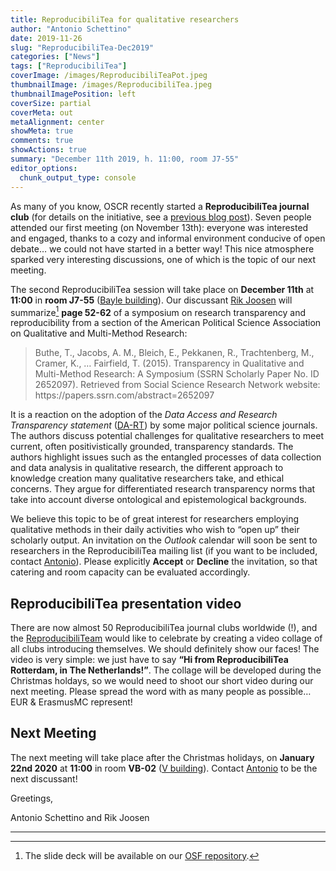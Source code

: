 ```yaml
---
title: ReproducibiliTea for qualitative researchers
author: "Antonio Schettino"
date: 2019-11-26
slug: "ReproducibiliTea-Dec2019"
categories: ["News"]
tags: ["ReproducibiliTea"]
coverImage: /images/ReproducibiliTeaPot.jpeg
thumbnailImage: /images/ReproducibiliTea.jpeg
thumbnailImagePosition: left
coverSize: partial
coverMeta: out
metaAlignment: center
showMeta: true
comments: true
showActions: true
summary: "December 11th 2019, h. 11:00, room J7-55"
editor_options: 
  chunk_output_type: console
---
```


As many of you know, OSCR recently started a **ReproducibiliTea journal club** (for details on the initiative, see a [previous blog post](https://www.openscience-rotterdam.com/2019/10/announcement-reproducibilitea/)). Seven people attended our first meeting (on November 13th): everyone was interested and engaged, thanks to a cozy and informal environment conducive of open debate... we could not have started in a better way! This nice atmosphere sparked very interesting discussions, one of which is the topic of our next meeting.

The second ReproducibiliTea session will take place on **December 11th** at **11:00** in **room J7-55** ([Bayle building](https://www.eur.nl/en/campus/locations/spaces/bayle-building)). Our discussant [Rik Joosen](https://www.researchgate.net/profile/Rik_Joosen) will summarize[^1] **page 52-62** of a symposium on research transparency and reproducibility from a section of the American Political Science Association on Qualitative and Multi-Method Research:

> Buthe, T., Jacobs, A. M., Bleich, E., Pekkanen, R., Trachtenberg, M., Cramer, K., … Fairfield, T. (2015). Transparency in Qualitative and Multi-Method Research: A Symposium (SSRN Scholarly Paper No. ID 2652097). Retrieved from Social Science Research Network website: https://papers.ssrn.com/abstract=2652097

It is a reaction on the adoption of the _Data Access and Research Transparency statement_ ([DA-RT](https://www.dartstatement.org/)) by some major political science journals. The authors discuss potential challenges for qualitative researchers to meet current, often positivistically grounded, transparency standards. The authors highlight issues such as the entangled processes of data collection and data analysis in qualitative research, the different approach to knowledge creation many qualitative researchers take, and ethical concerns. They argue for differentiated research transparency norms that take into account diverse ontological and epistemological backgrounds.

We believe this topic to be of great interest for researchers employing qualitative methods in their daily activities who wish to "open up" their scholarly output. An invitation on the _Outlook_ calendar will soon be sent to researchers in the ReproducibiliTea mailing list (if you want to be included, contact [Antonio](mailto:schettino@eur.nl)). Please explicitly **Accept** or **Decline** the invitation, so that catering and room capacity can be evaluated accordingly.

## ReproducibiliTea presentation video

There are now almost 50 ReproducibiliTea journal clubs worldwide (!), and the [ReproducibiliTeam](https://reproducibilitea.netlify.com/about/) would like to celebrate by creating a video collage of all clubs introducing themselves. We should definitely show our faces! The video is very simple: we just have to say **"Hi from ReproducibiliTea Rotterdam, in The Netherlands!"**. The collage will be developed during the Christmas holdays, so we would need to shoot our short video during our next meeting. Please spread the word with as many people as possible... EUR & ErasmusMC represent!

## Next Meeting

The next meeting will take place after the Christmas holidays, on **January 22nd 2020** at **11:00** in room **VB-02** ([V building](https://www.eur.nl/en/campus/locations/spaces/v-building)). Contact [Antonio](mailto:schettino@eur.nl) to be the next discussant!

Greetings,

Antonio Schettino and Rik Joosen

***

[^1]: The slide deck will be available on our [OSF repository](https://osf.io/yk9pf/).


